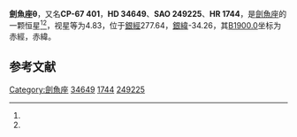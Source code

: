 {{Starbox begin
| name = 劍魚座θ
}}
{{Starbox observe
| epoch = [[J2000.0|J2000.0]]
| constell = [[劍魚座|劍魚座]]<ref name=SIMBAD>{{cite web
 | url=http://simbad.u-strasbg.fr/simbad/sim-id?Ident=HR+1744
 | title =Pulsating variable Star
 | publisher=Centre de Données astronomiques de Strasbourg
 | work=SIMBAD
 | accessdate=2012-07-13}}</ref><ref name=DATA>{{cite web
 | url=http://vizier.u-strasbg.fr/viz-bin/VizieR-5?-out.add=.&-source=5050&-corr=PK=HR&-out.max=9999&HR=1744
 | title=VizieR Detailed Page
 | accessdate=2012-07-13
 | archive-date=2016-03-04
 | archive-url=https://web.archive.org/web/20160304224053/http://vizier.u-strasbg.fr/viz-bin/VizieR-5?-out.add=.&-source=5050&-corr=PK=HR&-out.max=9999&HR=1744
 | dead-url=no
 }}</ref>
| 星官 = 
| ra = {{RA|5|13|45.4}}<ref name=SIMBAD /><ref name=DATA />
| dec = {{DEC|-67|11|7}}<ref name=SIMBAD /><ref name=DATA />
| appmag_v = 4.83<ref name=SIMBAD /><ref name=DATA />
}}
{{Starbox character
| class = K2.5IIIa<ref name=SIMBAD /><ref name=DATA />
| b-v = 1.28<ref name=SIMBAD /><ref name=DATA />
| u-b = 1.39<ref name=SIMBAD /><ref name=DATA />
| r-i = 0.63<ref name=SIMBAD /><ref name=DATA />
| variable = 
}}
{{Starbox astrometry
| radial_v = 1.39
| prop_mo_ra = 11
| parallax = -0.006
| p_error = 
}}
{{Starbox catalog
| names =CP-67 401，[[SAO星表|SAO]] 249225，[[HD星表|HD]] 34649，[[HR星表|HR]] 1744}}
{{Starbox reference |Simbad=HR+1744}}
{{Starbox end}}

'''劍魚座θ'''，又名'''CP-67 401'''，'''HD 34649'''、'''SAO 249225'''、'''HR 1744'''，是[[劍魚座|劍魚座]]的一颗恒星<ref name=SIMBAD /><ref name=DATA />，视星等为4.83，位于[[銀道座標系|銀經]]277.64，[[銀道座標系|銀緯]]-34.26，其[[B1900.0|B1900.0]]坐标为赤經{{RA|5|13|49.9}}，赤緯{{DEC|-67|-34.26|52}}。

== 参考文献 ==
{{reflist}}

{{star-stub}}

{{劍魚座恒星}}
[[Category:劍魚座|Category:劍魚座]]
[[Category:HD和HDE天體|34649]]
[[Category:HR天體|1744]]
[[Category:SAO天體|249225]]